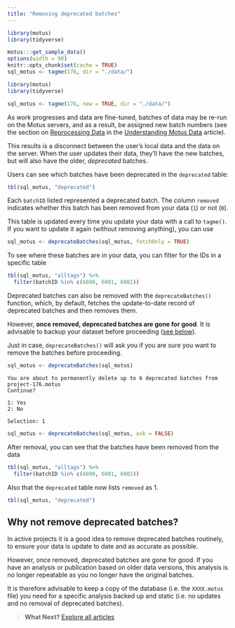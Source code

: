 ```yaml
---
title: "Removing deprecated batches"
---
```


```r
library(motus)
library(tidyverse)

motus:::get_sample_data()
options(width = 90)
knitr::opts_chunk$set(cache = TRUE)
sql_motus <- tagme(176, dir = "./data/")
```

```r
library(motus)
library(tidyverse)

sql_motus <- tagme(176, new = TRUE, dir = "./data/")
```

As work progresses and data are fine-tuned, batches of data may be re-run on the 
Motus servers, and as a result, be assigned new batch numbers 
(see the section on [Reprocessing Data](motus-data.html#reprocessing-data) in the [Understanding Motus Data](motus-data.html) article).

This results is a disconnect between the user's local data and the data on the server.
When the user updates their data, they'll have the new batches, but will also have the older, *deprecated* batches.

Users can see which batches have been deprecated in the `deprecated` table:

```r
tbl(sql_motus, "deprecated")
```

Each `batchID` listed represented a deprecated batch. The column `removed` indicates
whether this batch has been removed from your data (`1`) or not (`0`). 

This table is updated every time you update your data with a call to `tagme()`.
If you want to update it again (without removing anything), you can use

```r
sql_motus <- deprecateBatches(sql_motus, fetchOnly = TRUE)
```


To see where these batches are in your data, you can filter for the IDs in a 
specific table

```r
tbl(sql_motus, "alltags") %>%
  filter(batchID %in% c(6000, 6001, 6002))
```

Deprecated batches can also be removed with the `deprecateBatches()` function,
which, by default, fetches the update-to-date record of deprecated batches and then removes them.

However, **once removed, deprecated batches are gone for good**.
It is advisable to backup your dataset before proceeding 
([see below](#why-not-remove-deprecated)).

Just in case, `deprecateBatches()` will ask you if you are sure you want to 
remove the batches before proceeding. 

```r
sql_motus <- deprecateBatches(sql_motus)
```

```
You are about to permanently delete up to 6 deprecated batches from project-176.motus
Continue? 

1: Yes
2: No

Selection: 1
```

```r
sql_motus <- deprecateBatches(sql_motus, ask = FALSE)
```


After removal, you can see that the batches have been removed from the data

```r
tbl(sql_motus, "alltags") %>%
  filter(batchID %in% c(6000, 6001, 6002))
```

Also that the `deprecated` table now lists `removed` as 1.

```r
tbl(sql_motus, "deprecated")
```


## Why **not** remove deprecated batches? {#why-not-remove-deprecated}
In active projects it is a good idea to remove deprecated batches routinely,
to ensure your data is update to date and as accurate as possible.

However, once removed, deprecated batches are gone for good. 
If you have an analysis or publication based on older data versions, 
this analysis is no longer repeatable as you no longer have the original batches. 

It is therefore advisable to keep a copy of the database (i.e. the `XXXX.motus`
file) you need for a specific analysis backed up and static 
(i.e. no updates and no removal of deprecated batches).


> **What Next?** [Explore all articles](index.html)
